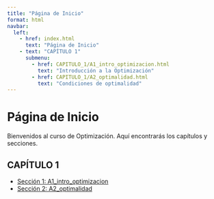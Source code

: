 ```yaml
---
title: "Página de Inicio"
format: html
navbar:
  left:
    - href: index.html
      text: "Página de Inicio"
    - text: "CAPÍTULO 1"
      submenu:
        - href: CAPITULO_1/A1_intro_optimizacion.html
          text: "Introducción a la Optimización"
        - href: CAPITULO_1/A2_optimalidad.html
          text: "Condiciones de optimalidad"
---
```


# Página de Inicio

Bienvenidos al curso de Optimización. Aquí encontrarás los capítulos y secciones.

## CAPÍTULO 1

- [Sección 1: A1_intro_optimizacion](CAPITULO_1/A1_intro_optimizacion.html)
- [Sección 2: A2_optimalidad](CAPITULO_1/A2_optimalidad.html)
